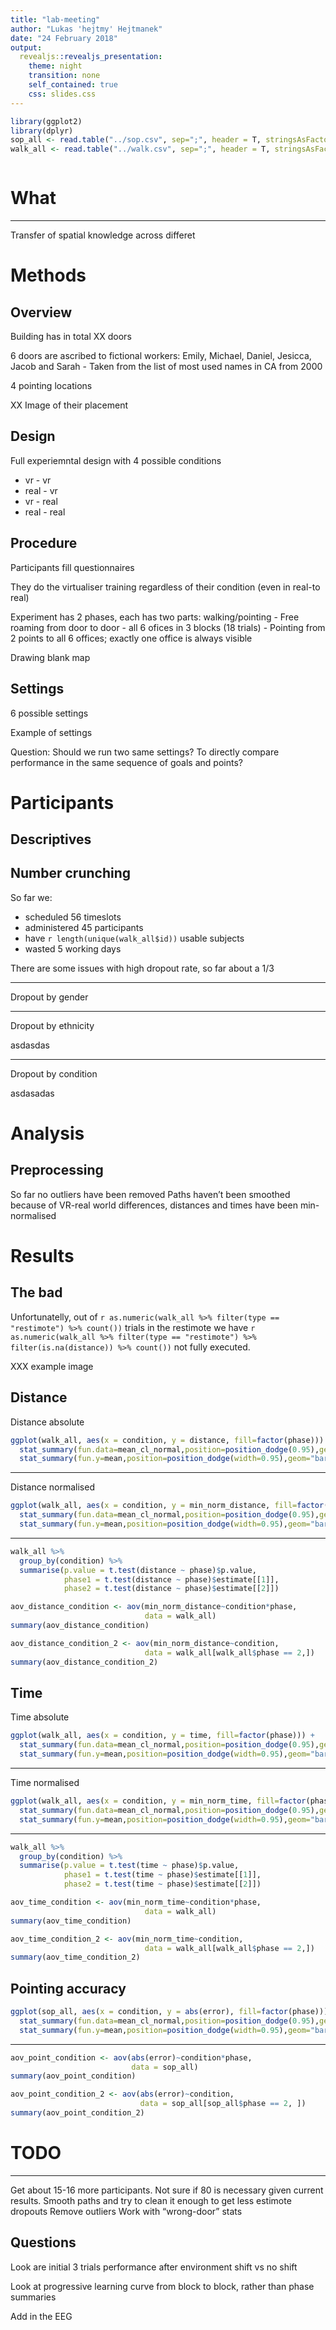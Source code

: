 ```yaml
---
title: "lab-meeting"
author: "Lukas 'hejtmy' Hejtmanek"
date: "24 February 2018"
output: 
  revealjs::revealjs_presentation:
    theme: night
    transition: none
    self_contained: true
    css: slides.css
---
```


```r
library(ggplot2)
library(dplyr)
sop_all <- read.table("../sop.csv", sep=";", header = T, stringsAsFactors = F)
walk_all <- read.table("../walk.csv", sep=";", header = T, stringsAsFactors = F)
```

```r

```

# What

--- 

Transfer of spatial knowledge across differet 

# Methods

## Overview

Building has in total XX doors

6 doors are ascribed to fictional workers: Emily, Michael, Daniel, Jesicca, Jacob and Sarah 
 - Taken from the list of most used names in CA from 2000

4 pointing locations

XX Image of their placement

## Design

Full experiemntal design with 4 possible conditions

- vr - vr
- real - vr
- vr - real
- real - real

## Procedure
Participants fill questionnaires

They do the virtualiser training regardless of their condition (even in real-to real)

Experiment has 2 phases, each has two parts: walking/pointing
- Free roaming from door to door - all 6 ofices in 3 blocks (18 trials)
- Pointing from 2 points to all 6 offices; exactly one office is always visible

Drawing blank map

## Settings

6 possible settings

Example of settings

Question: Should we run two same settings? To directly compare performance in the same sequence of goals and points?

# Participants

## Descriptives

## Number crunching
So far we:

- scheduled 56 timeslots
- administered 45 participants
- have `r length(unique(walk_all$id))` usable subjects
- wasted 5 working days

There are some issues with high dropout rate, so far about a 1/3

---

Dropout by gender

---

Dropout by ethnicity

asdasdas

--- 

Dropout by condition

asdasadas

# Analysis

## Preprocessing

So far no outliers have been removed
Paths haven't been smoothed
because of VR-real world differences, distances and times have been min-normalised

# Results

## The bad
Unfortunatelly, out of `r as.numeric(walk_all %>% filter(type == "restimote") %>% count())` trials in the restimote we have `r as.numeric(walk_all %>% filter(type == "restimote") %>% filter(is.na(distance)) %>% count())` not fully executed. 

XXX example image

## Distance

Distance absolute
```r
ggplot(walk_all, aes(x = condition, y = distance, fill=factor(phase))) +
  stat_summary(fun.data=mean_cl_normal,position=position_dodge(0.95),geom="errorbar") + 
  stat_summary(fun.y=mean,position=position_dodge(width=0.95),geom="bar")
```

---

Distance normalised
```r
ggplot(walk_all, aes(x = condition, y = min_norm_distance, fill=factor(phase))) +
  stat_summary(fun.data=mean_cl_normal,position=position_dodge(0.95),geom="errorbar") + 
  stat_summary(fun.y=mean,position=position_dodge(width=0.95),geom="bar")
```

---

```r
walk_all %>% 
  group_by(condition) %>% 
  summarise(p.value = t.test(distance ~ phase)$p.value,
            phase1 = t.test(distance ~ phase)$estimate[[1]],
            phase2 = t.test(distance ~ phase)$estimate[[2]])
```
```r
aov_distance_condition <- aov(min_norm_distance~condition*phase, 
                              data = walk_all)
summary(aov_distance_condition)
```
```r
aov_distance_condition_2 <- aov(min_norm_distance~condition, 
                              data = walk_all[walk_all$phase == 2,])
summary(aov_distance_condition_2)
```
## Time

Time absolute
```r
ggplot(walk_all, aes(x = condition, y = time, fill=factor(phase))) +
  stat_summary(fun.data=mean_cl_normal,position=position_dodge(0.95),geom="errorbar") + 
  stat_summary(fun.y=mean,position=position_dodge(width=0.95),geom="bar")
```

---

Time normalised
```r
ggplot(walk_all, aes(x = condition, y = min_norm_time, fill=factor(phase))) +
  stat_summary(fun.data=mean_cl_normal,position=position_dodge(0.95),geom="errorbar") + 
  stat_summary(fun.y=mean,position=position_dodge(width=0.95),geom="bar")
```

---

```r
walk_all %>% 
  group_by(condition) %>% 
  summarise(p.value = t.test(time ~ phase)$p.value,
            phase1 = t.test(time ~ phase)$estimate[[1]],
            phase2 = t.test(time ~ phase)$estimate[[2]])
```
```r
aov_time_condition <- aov(min_norm_time~condition*phase, 
                              data = walk_all)
summary(aov_time_condition)
```
```r
aov_time_condition_2 <- aov(min_norm_time~condition, 
                              data = walk_all[walk_all$phase == 2,])
summary(aov_time_condition_2)
```

## Pointing accuracy

```r
ggplot(sop_all, aes(x = condition, y = abs(error), fill=factor(phase))) +
  stat_summary(fun.data=mean_cl_normal,position=position_dodge(0.95),geom="errorbar") + 
  stat_summary(fun.y=mean,position=position_dodge(width=0.95),geom="bar")
```

---

```r
aov_point_condition <- aov(abs(error)~condition*phase, 
                           data = sop_all)
summary(aov_point_condition)
```

```r
aov_point_condition_2 <- aov(abs(error)~condition, 
                             data = sop_all[sop_all$phase == 2, ])
summary(aov_point_condition_2)
```

# TODO

---

Get about 15-16 more participants. Not sure if 80 is necessary given current results.
Smooth paths and try to clean it enough to get less estimote dropouts
Remove outliers
Work with "wrong-door" stats


## Questions

Look are initial 3 trials performance after environment shift vs no shift

Look at progressive learning curve from block to block, rather than phase summaries

Add in the EEG
